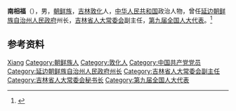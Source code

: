 '''南相福'''（{{bd|1945年|2月|}}），男，[[朝鲜族|朝鲜族]]，[[吉林|吉林]][[敦化|敦化]]人，[[中华人民共和国|中华人民共和国]]政治人物，曾任[[延边朝鲜族自治州人民政府|延边朝鲜族自治州人民政府]]州长，[[吉林省人大常委会|吉林省人大常委会]]副主任，[[第九届全国人大代表|第九届全国人大代表]]。<ref>{{Cite book|title=中华人民共和国职官志|author=何虎生, 李耀东, 向常福主编|publisher=中国社会出版社|year=2003|isbn=9787800883934|location=北京|pages=}}</ref>

== 参考资料 ==
{{reflist}}

{{Authority control}}
{{DEFAULTSORT:Nan}}
[[Category:南姓|Xiang]]
[[Category:朝鲜族人|Category:朝鲜族人]]
[[Category:敦化人|Category:敦化人]]
[[Category:中国共产党党员|Category:中国共产党党员]]
[[Category:延边朝鲜族自治州人民政府州长|Category:延边朝鲜族自治州人民政府州长]]
[[Category:吉林省人大常委会副主任|Category:吉林省人大常委会副主任]]
[[Category:吉林省人大常委会秘书长|Category:吉林省人大常委会秘书长]]
[[Category:第九届全国人大代表|Category:第九届全国人大代表]]

{{中国人物小作品}}